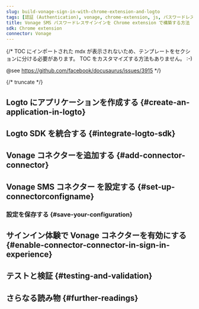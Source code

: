 ```yaml
---
slug: build-vonage-sign-in-with-chrome-extension-and-logto
tags: [認証 (Authentication), vonage, chrome-extension, js, パスワードレスサインイン, サインイン, ログイン]
title: Vonage SMS パスワードレスサインインを Chrome extension で構築する方法
sdk: Chrome extension
connector: Vonage
---
```


{/*
  TOC にインポートされた mdx が表示されないため、テンプレートをセクションに分ける必要があります。
  TOC をカスタマイズする方法もありません。 :-)

  @see https://github.com/facebook/docusaurus/issues/3915
*/}



{/* truncate */}

<Intro connector={connector} sdk="Chrome extension" link="https://developer.chrome.com/docs/extensions" />

## Logto にアプリケーションを作成する \{#create-an-application-in-logto}

<CreateApplication type="シングルページアプリケーション" framework="Chrome extension" />

## Logto SDK を統合する \{#integrate-logto-sdk}

<IntegrateSdk />

## Vonage コネクターを追加する \{#add-connector-connector}

<AddPasswordlessConnector
  connector={connector}
  connectorType="SMS"
  passwordlessSignUpIdentifier="電話番号"
/>

## Vonage SMS コネクター を設定する \{#set-up-connectorconfigname}

<ConnectorGuide />

### 設定を保存する \{#save-your-configuration}

<SaveYourConfiguration connector={connector} />

## サインイン体験で Vonage コネクターを有効にする \{#enable-connector-connector-in-sign-in-experience}

<EnablePasswordlessConnector
  connectorType="SMS"
  passwordlessSignUpIdentifier="電話番号"
/>

## テストと検証 \{#testing-and-validation}

<TestingAndValidation connector={connector} sdk="Chrome extension" />

## さらなる読み物 \{#further-readings}

<FurtherReadings />
